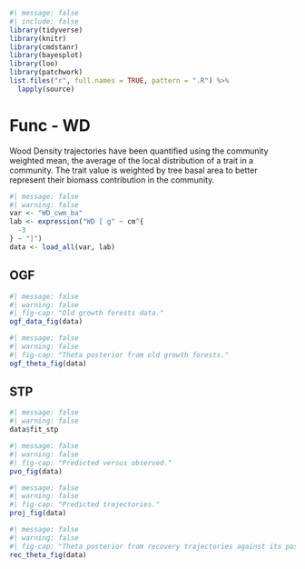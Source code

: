 ```r
#| message: false
#| include: false
library(tidyverse)
library(knitr)
library(cmdstanr)
library(bayesplot)
library(loo)
library(patchwork)
list.files("r", full.names = TRUE, pattern = ".R") %>%
  lapply(source)
```

# Func - WD {.unnumbered}

Wood Density trajectories have been quantified using the community weighted mean, the average of the local distribution of a trait in a community. The trait value is weighted by tree basal area to better represent their biomass contribution in the community.

```r
#| message: false
#| warning: false
var <- "WD_cwm_ba"
lab <- expression("WD [ g" ~ cm^{
  -3
} ~ "]")
data <- load_all(var, lab)
```

## OGF

```r
#| message: false
#| warning: false
#| fig-cap: "Old growth forests data."
ogf_data_fig(data)
```

```r
#| message: false
#| warning: false
#| fig-cap: "Theta posterior from old growth forests."
ogf_theta_fig(data)
```

## STP

```r
#| message: false
#| warning: false
data$fit_stp
```

```r
#| message: false
#| warning: false
#| fig-cap: "Predicted versus observed."
pvo_fig(data)
```

```r
#| message: false
#| warning: false
#| fig-cap: "Predicted trajectories."
proj_fig(data)
```

```r
#| message: false
#| warning: false
#| fig-cap: "Theta posterior from recovery trajectories against its posterior."
rec_theta_fig(data)
```

